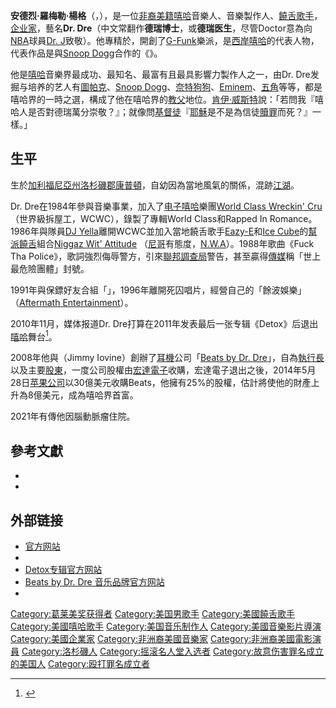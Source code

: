 {{noteTA
|1=zh-tw:阿姆; zh-hk:Eminem; zh-cn:艾米纳姆;
|2=zh-tw:史努比狗狗; zh-hk:Snoop Dogg; zh-cn:史努比狗狗;
|3=zh-tw:奈特狗狗; zh-hk:Nate Dogg; zh-cn:奈特·道格;
|4=zh-cn:50美分; zh-tw:五角; zh-hk:50 Cent; 
|5=zh-cn:坎耶·韦斯特; zh-hk:坎耶·韋斯特; zh-tw:肯伊·威斯特; zh-sg:肯伊·威斯特
|G1=Show
|G2=Movie
|G3=Games
}}

{{Infobox musical artist
|type=男歌手
|Name            = Dr. Dre
|Born            = {{Birth_date_and_age|1965|2|18}}<br />{{flagicon|US}} [[美國|美國]][[加利福尼亞州|加利福尼亞州]][[康普頓|康普頓]]
|label= {{flatlist|
*Aftermath
*Interscope
}}
|Img             = Dre_Dre.jpg
|Occupation      = {{flatlist|
*[[饒舌|饒舌歌手]]
*[[音樂製作人|音樂製作人]]
*[[企業家|企業家]]
}}
|Years_active    = 1984年至今
|Genre           = [[嘻哈音樂|嘻哈音樂]]
|URL             = [http://www.dr-dre.com/] [http://www.drdre.com/ ]
}}
'''安德烈·羅梅勒·楊格'''（{{lang-en|André Romelle Young}}，{{bd|1965年|2月18日||catIdx=Dr. Dre}}），是一位[[非裔美國人|非裔美籍]][[嘻哈|嘻哈]]音樂人、音樂製作人、[[饒舌歌手|饒舌歌手]]，[[企业家|企业家]]，藝名'''Dr. Dre'''（中文常翻作'''德瑞博士'''，或'''德瑞医生'''，尽管Doctor意為向[[NBA|NBA]]球員[[朱利叶斯·欧文|Dr. J]]致敬）。他專精於{{tsl|en|Gangsta rap|幫派饒舌|幫派饒舌}}，開創了[[G-Funk|G-Funk]]樂派，是[[西岸嘻哈|西岸嘻哈]]的代表人物，代表作品是與[[Snoop_Dogg|Snoop Dogg]]合作的《{{tsl|en|The Next Episode|The Next Episode|The Next Episode}}》。

他是[[嘻哈|嘻哈]]音樂界最成功、最知名、最富有且最具影響力製作人之一，由Dr. Dre发掘与培养的艺人有[[圖帕克|圖帕克]]、[[Snoop_Dogg|Snoop Dogg]]、[[Nate_Dogg|奈特狗狗]]、[[Eminem|Eminem]]、[[50_Cent|五角]]等等，都是嘻哈界的一時之選，構成了他在嘻哈界的[[教父|教父]]地位。[[肯伊·威斯特|肯伊·威斯特]]說：「若問我『嘻哈人是否對德瑞萬分崇敬？』；就像問[[基督徒|基督徒]]『[[耶穌|耶穌]]是不是為信徒[[贖罪|贖罪]]而死？』一樣。」

==生平==
生於[[加利福尼亞州|加利福尼亞州]][[洛杉磯郡|洛杉磯郡]][[康普頓|康普頓]]，自幼因為當地風氣的關係，混跡[[江湖|江湖]]。

Dr. Dre在1984年參與音樂事業，加入了[[电子嘻哈|电子嘻哈]]樂團[[World_Class_Wreckin'_Cru|World Class Wreckin' Cru]]（世界級拆屋工，WCWC），錄製了專輯World Class和Rapped In Romance。1986年與隊員[[DJ_Yella|DJ Yella]]離開WCWC並加入當地饒舌歌手[[Eazy-E|Eazy-E]]和[[Ice_Cube|Ice Cube]]的[[幫派饒舌|幫派饒舌]]組合[[N.W.A|Niggaz Wit' Attitude]] （[[黑鬼|尼哥]]有態度，[[N.W.A|N.W.A]]）。1988年歌曲《Fuck Tha Police》，歌詞強烈侮辱警方，引來[[聯邦調查局|聯邦調查局]]警告，甚至贏得[[傳媒|傳媒]]稱「世上最危險團體」封號。

1991年與保鏢好友{{tsl|en|Suge Knight|修格·奈特|修格·奈特}}合組「{{link-en|死囚唱片公司|Death Row Records}}」，1996年離開死囚唱片，經營自己的「餘波娛樂」（[[Aftermath_Entertainment|Aftermath Entertainment]]）。

2010年11月，媒体报道Dr. Dre打算在2011年发表最后一张专辑《Detox》后退出[[嘻哈|嘻哈]]舞台<ref>{{Cite web |url=http://ent.sina.com.cn/y/2010-11-24/15133156880.shtml |title=说唱传奇Dr.Dre将告别舞台 新专辑成绝唱 |accessdate=2011-08-16 |archive-date=2016-03-04 |archive-url=https://web.archive.org/web/20160304122045/http://ent.sina.com.cn/y/2010-11-24/15133156880.shtml |dead-url=no }}</ref>。

2008年他與{{tsl|en|Jimmy Iovine|吉米·艾欧文|吉米·艾欧文}}（Jimmy Iovine）創辦了[[耳機|耳機]]公司「[[Beats_by_Dr._Dre|Beats by Dr. Dre]]」，自為[[執行長|執行長]]以及主要[[股東|股東]]，一度公司股權由[[宏達電子|宏達電子]]收購，宏達電子退出之後，2014年5月28日[[苹果公司|苹果公司]]以30億美元收購Beats，他擁有25%的股權，估計將使他的財產上升為8億美元，成為嘻哈界首富。

2021年有傳他因腦動脈瘤住院。

== 參考文獻 ==
<div class="references-small">
<references></references>
</div>
*{{Cite book|last=Kenyatta|first=Kelly|title=You Forgot About Dre!: The Unauthorized Biography of Dr. Dre and Eminem|url=http://books.google.com/?id=dCFq7jRrhFsC&printsec=frontcover&dq=%22dr.+dre%22|place=[[Los_Angeles|Los Angeles]], [[California|California]], United States|publisher=Amber Books Publishing|year=2000|isbn=0970222491|ref=harv|postscript=<!--None-->}}
*{{Cite book|last=Ro|first=Ronin|title=Dr. Dre: The Biography|url=https://archive.org/details/drdrebiography00roro|place=[[New_York,_New_York|New York, New York]], United States|publisher=Thunder's Mouth Press|year=2007|isbn=1560259213|ref=harv|postscript=<!--None-->}}

== 外部链接 ==
* [http://www.drdre.com 官方网站]{{Wayback|url=http://www.drdre.com/ |date=20110324140909 }}
* {{myspace|drdre}}
* [http://www.detox-drdre.com/ Detox专辑官方网站]{{Wayback|url=http://www.detox-drdre.com/ |date=20110216135231 }}
* [http://www.beatsbydre.com Beats by Dr. Dre 音乐品牌官方网站]{{Wayback|url=http://www.beatsbydre.com/ |date=20090624130519 }}
* {{IMDb name|0236564|Dr. Dre}}

{{摇滚名人堂2016届入选者}}
{{Authority control}}
{{DEFAULTSORT:Dr. Dre}}
[[Category:葛莱美奖获得者|Category:葛莱美奖获得者]]
[[Category:美国男歌手|Category:美国男歌手]]
[[Category:美國饒舌歌手|Category:美國饒舌歌手]]
[[Category:美國嘻哈歌手|Category:美國嘻哈歌手]]
[[Category:美国音乐制作人|Category:美国音乐制作人]]
[[Category:美國音樂影片導演|Category:美國音樂影片導演]]
[[Category:美國企業家|Category:美國企業家]]
[[Category:非洲裔美國音樂家|Category:非洲裔美國音樂家]]
[[Category:非洲裔美國電影演員|Category:非洲裔美國電影演員]]
[[Category:洛杉磯人|Category:洛杉磯人]]
[[Category:摇滚名人堂入选者|Category:摇滚名人堂入选者]]
[[Category:故意伤害罪名成立的美国人|Category:故意伤害罪名成立的美国人]]
[[Category:殴打罪名成立者|Category:殴打罪名成立者]]